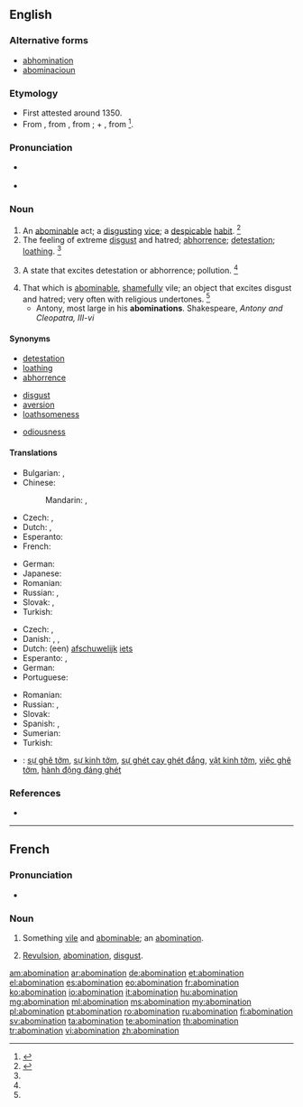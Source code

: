 ==English==

===Alternative forms===
* [[abhomination]] {{qualifier|obsolete}}
* [[abominacioun]] {{qualifier|obsolete}}

===Etymology===
* First attested around 1350.
* From {{etyl|enm}} {{term|abominacioun|lang=enm}}, from {{etyl|frm}} {{term|abomination||horror, disgust|lang=frm}}, from {{etyl|LL.}} {{term|abominatio|abōminātiō|abomination|lang=la}}; {{term|ab||away from|lang=la}} + {{term|ominari|ōminārī|prophesy, foreboding|lang=la}}, from {{term|omin|ōmin|omen|lang=la}}<ref>{{reference-book | last = Dobbie | first = Elliott K. | coauthors = Dunmore, C. William, et al. | editor = Barnhart, Robert K.| title = Chambers Dictionary of Etymology | origyear = 1998 | year = 2004 | publisher = Chambers Harrap Publishers Ltd | location = Edinburgh, Scotland | isbn =0550142304 | pages = 4}}</ref>.

===Pronunciation===
* {{a|RP|US}} {{IPA|/əˌbɑm.əˈneɪ.ʃn̩/|/əˌbɑm.ɪˈneɪ.ʃn̩/}}
* {{rhymes|eɪʃən}}

===Noun===
{{en-noun}}

# An [[abominable]] act; a [[disgusting]] [[vice]]; a [[despicable]] [[habit]]. {{defdate|First attested around 1150 to 1350.}}<ref name=SOED>{{reference-book | last =| first = | authorlink =  | coauthors =  | editor =Brown, Lesley  | others =  | title = The Shorter Oxford English Dictionary | origdate =  | origyear = 1933| origmonth =  | url =  | format =  | accessdate =  | accessyear =  | accessmonth =  | edition = 5th | date =  | year =2003| month =  | publisher =Oxford University Press  | location =Oxford, UK | language =  | id =  | doi = | isbn =978-0-19-860575-7 | lccn = | ol = | pages =6| chapter =  | chapterurl =  | quote =}}</ref>
# The feeling of extreme [[disgust]] and hatred; [[abhorrence]]; [[detestation]]; [[loathing]]. {{defdate|First attested around 1350 to 1470.}}<ref name=SOED/>
# {{obsolete}} A state that excites detestation or abhorrence; pollution. {{defdate|Attested from around (1350 - 1470) to the late 15<sup>th</sup> century.}}<ref name=SOED/>
# That which is [[abominable]], [[shameful]]ly vile; an object that excites disgust and hatred; very often with religious undertones. {{defdate|First attested around 1350 to 1470.}}<ref name=SOED/>
#* Antony, most large in his '''abominations'''. Shakespeare, ''Antony and Cleopatra, III-vi''

====Synonyms====
{{syn-top3}}
* [[detestation]]
* [[loathing]]
* [[abhorrence]]
{{syn-mid3}}
* [[disgust]]
* [[aversion]]
* [[loathsomeness]]
{{syn-mid3}}
* [[odiousness]]
{{syn-bottom}}

====Translations====
{{trans-top|the feeling of extreme disgust}}
* Bulgarian: {{t+|bg|отвращение}}, {{t+|bg|ненавист}}
* Chinese:
*: Mandarin: {{t|cmn|厭惡|sc=Hani}}, {{t|cmn|厌恶|tr=yànwù|sc=Hani}}
* Czech: {{t-|cs|odpor|m}}, {{t-|cs|zhnusení|n}}
* Dutch: {{t+|nl|afschuw}}, {{t+|nl|walging}}
* Esperanto: {{t-|eo|abomeno}}
* French: {{t+|fr|abomination|f}}
{{trans-mid}}
* German: {{t+|de|Abscheu|m}}
* Japanese: {{t-|ja|嫌悪|tr=けんお, ken'o|sc=Jpan}}
* Romanian: {{t+|ro|aversiune|f}}
* Russian: {{t+|ru|отвращение|n|tr=otvraščénije}}, {{t+|ru|омерзение|n|tr=omerzénije|sc=Cyrl}}
* Slovak: {{t-|sk|hnus|m}}, {{t-|sk|odpor|m}}
* Turkish: {{t|tr|tiksinme}}
{{trans-bottom}}

{{trans-top|something abominable}}
* Czech: {{t-|cs|odpornost|f}}, {{t-|cs|ohavnost|f}}
* Danish: {{t-|da|afskyelighed}}, {{t-|da|pestilens}}, {{t-|da|vederstyggelighed}}
* Dutch: (een) [[afschuwelijk]] [[iets]]
* Esperanto: {{t-|eo|abomeno}}, {{t-|eo|abomenaĵo}}
* German: {{t+|de|Abscheulichkeit|f}}
* Portuguese: {{t+|pt|abominação|f}}
{{trans-mid}}
* Romanian: {{t-|ro|abominațiune|f}}
* Russian: {{t+|ru|гадость|f|tr=gádostʹ}}, {{t+|ru|мерзость|f|tr=mérzostʹ}}
* Slovak: {{t-|sk|ohavnosť|f}}
* Spanish: {{t+|es|abominación|f}}, {{t+|es|maldad|f}}
* Sumerian: {{tø|sux|anzillu}}
* Turkish: {{t|tr|iğrençlik}}
{{trans-bottom}}

{{checktrans-top}}
* {{ttbc|vi}}: [[sự ghê tởm]], [[sự kinh tởm]], [[sự ghét cay ghét đắng]], [[vật kinh tởm]], [[việc ghê tởm]], [[hành động đáng ghét]]
{{trans-mid}}
{{trans-bottom}}

===References===
<references/>
* {{R:Webster 1913}}

----

==French==

===Pronunciation===
* {{audio|Fr-abomination.ogg|audio}}

===Noun===
{{fr-noun|f}}

# Something [[vile]] and [[abominable]]; an [[abomination]].
# {{chiefly|religion|lang=fr}} [[revulsion|Revulsion]], [[#English|abomination]], [[disgust]].

[[am:abomination]]
[[ar:abomination]]
[[de:abomination]]
[[et:abomination]]
[[el:abomination]]
[[es:abomination]]
[[eo:abomination]]
[[fr:abomination]]
[[ko:abomination]]
[[io:abomination]]
[[it:abomination]]
[[hu:abomination]]
[[mg:abomination]]
[[ml:abomination]]
[[ms:abomination]]
[[my:abomination]]
[[pl:abomination]]
[[pt:abomination]]
[[ro:abomination]]
[[ru:abomination]]
[[fi:abomination]]
[[sv:abomination]]
[[ta:abomination]]
[[te:abomination]]
[[th:abomination]]
[[tr:abomination]]
[[vi:abomination]]
[[zh:abomination]]